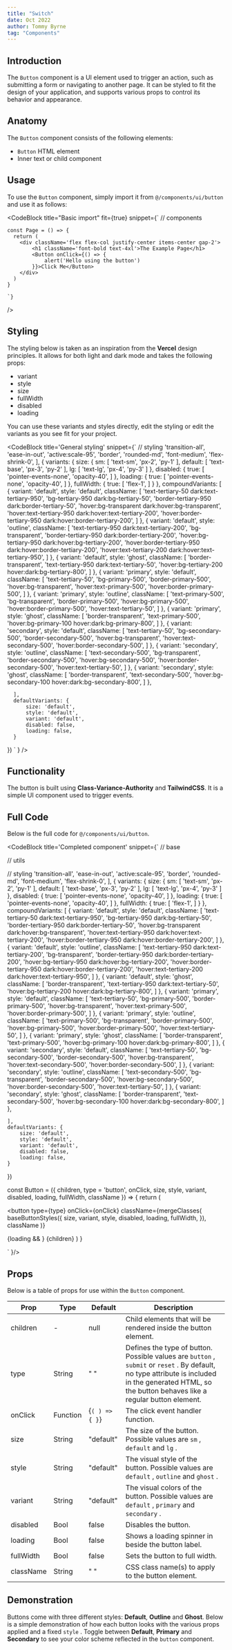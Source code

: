 ```yaml
---
title: "Switch"
date: Oct 2022
author: Tommy Byrne
tag: "Components"
---
```


<GithubButton repo="/components/ui/button.js" />

## Introduction

The `Button` component is a UI element used to trigger an action, such as submitting a form or navigating to another page. It can be styled to fit the design of your application, and supports various props to control its behavior and appearance.

## Anatomy

The `Button` component consists of the following elements:

- `Button` HTML element
- Inner text or child component

## Usage

To use the `Button` component, simply import it from `@/components/ui/button` and use it as follows:

<CodeBlock
  title="Basic import"
  fit={true}
  snippet={`
    // components

    const Page = () => {
      return (
        <div className='flex flex-col justify-center items-center gap-2'>
            <h1 className='font-bold text-4xl'>The Example Page</h1>
            <Button onClick={() => {
                alert('Hello using the button')
            }}>Click Me</Button>
        </div>
      )
    }

    `}

/>

## Styling

The styling below is taken as an inspiration from the **Vercel** design principles. It allows for both light and dark mode and takes the following props:

- variant
- style
- size
- fullWidth
- disabled
- loading

You can use these variants and styles directly, edit the styling or edit the variants as you see fit for your project.

<CodeBlock
  title='General styling'
  snippet={`
  // styling
    'transition-all',
    'ease-in-out',
    'active:scale-95',
    'border',
    'rounded-md',
    'font-medium',
    'flex-shrink-0',
], {
    variants: {
        size: {
            sm: [
                'text-sm',
                'px-2',
                'py-1'
            ],
            default: [
                'text-base',
                'px-3',
                'py-2'
            ],
            lg: [
                'text-lg',
                'px-4',
                'py-3'
            ]
        },
        disabled: {
            true: [
                'pointer-events-none',
                'opacity-40',
            ]
        },
        loading: {
            true: [
                'pointer-events-none',
                'opacity-40',
            ]
        },
        fullWidth: {
            true: [
                'flex-1',
            ]
        }
    },
    compoundVariants: [
        {
            variant: 'default',
            style: 'default',
            className: [
                'text-tertiary-50 dark:text-tertiary-950',
                'bg-tertiary-950 dark:bg-tertiary-50',
                'border-tertiary-950 dark:border-tertiary-50',
                'hover:bg-transparent dark:hover:bg-transparent',
                'hover:text-tertiary-950 dark:hover:text-tertiary-200',
                'hover:border-tertiary-950 dark:hover:border-tertiary-200',
            ]
        },
        {
            variant: 'default',
            style: 'outline',
            className: [
                'text-tertiary-950 dark:text-tertiary-200',
                'bg-transparent',
                'border-tertiary-950 dark:border-tertiary-200',
                'hover:bg-tertiary-950 dark:hover:bg-tertiary-200',
                'hover:border-tertiary-950 dark:hover:border-tertiary-200',
                'hover:text-tertiary-200 dark:hover:text-tertiary-950',
            ]
        },
        {
            variant: 'default',
            style: 'ghost',
            className: [
                'border-transparent',
                'text-tertiary-950 dark:text-tertiary-50',
                'hover:bg-tertiary-200 hover:dark:bg-tertiary-800',
            ]
        },
        {
            variant: 'primary',
            style: 'default',
            className: [
                'text-tertiary-50',
                'bg-primary-500',
                'border-primary-500',
                'hover:bg-transparent',
                'hover:text-primary-500',
                'hover:border-primary-500',
            ]
        },
        {
            variant: 'primary',
            style: 'outline',
            className: [
                'text-primary-500',
                'bg-transparent',
                'border-primary-500',
                'hover:bg-primary-500',
                'hover:border-primary-500',
                'hover:text-tertiary-50',
            ]
        },
        {
            variant: 'primary',
            style: 'ghost',
            className: [
                'border-transparent',
                'text-primary-500',
                'hover:bg-primary-100 hover:dark:bg-primary-800',
            ]
        },
        {
            variant: 'secondary',
            style: 'default',
            className: [
                'text-tertiary-50',
                'bg-secondary-500',
                'border-secondary-500',
                'hover:bg-transparent',
                'hover:text-secondary-500',
                'hover:border-secondary-500',
            ]
        },
        {
            variant: 'secondary',
            style: 'outline',
            className: [
                'text-secondary-500',
                'bg-transparent',
                'border-secondary-500',
                'hover:bg-secondary-500',
                'hover:border-secondary-500',
                'hover:text-tertiary-50',
            ]
        },
        {
            variant: 'secondary',
            style: 'ghost',
            className: [
                'border-transparent',
                'text-secondary-500',
                'hover:bg-secondary-100 hover:dark:bg-secondary-800',
            ]
        },

      ],
      defaultVariants: {
          size: 'default',
          style: 'default',
          variant: 'default',
          disabled: false,
          loading: false,
      }

})
`
}
/>

## Functionality

The button is built using **Class-Variance-Authority** and **TailwindCSS**. It is a simple UI component used to trigger events.

## Full Code

Below is the full code for `@/components/ui/button`.

<CodeBlock 
title='Completed component'
snippet={`
// base

// utils

// styling
'transition-all',
'ease-in-out',
'active:scale-95',
'border',
'rounded-md',
'font-medium',
'flex-shrink-0',
], {
variants: {
size: {
sm: [
'text-sm',
'px-2',
'py-1'
],
default: [
'text-base',
'px-3',
'py-2'
],
lg: [
'text-lg',
'px-4',
'py-3'
]
},
disabled: {
true: [
'pointer-events-none',
'opacity-40',
]
},
loading: {
true: [
'pointer-events-none',
'opacity-40',
]
},
fullWidth: {
true: [
'flex-1',
]
}
},
compoundVariants: [
{
variant: 'default',
style: 'default',
className: [
'text-tertiary-50 dark:text-tertiary-950',
'bg-tertiary-950 dark:bg-tertiary-50',
'border-tertiary-950 dark:border-tertiary-50',
'hover:bg-transparent dark:hover:bg-transparent',
'hover:text-tertiary-950 dark:hover:text-tertiary-200',
'hover:border-tertiary-950 dark:hover:border-tertiary-200',
]
},
{
variant: 'default',
style: 'outline',
className: [
'text-tertiary-950 dark:text-tertiary-200',
'bg-transparent',
'border-tertiary-950 dark:border-tertiary-200',
'hover:bg-tertiary-950 dark:hover:bg-tertiary-200',
'hover:border-tertiary-950 dark:hover:border-tertiary-200',
'hover:text-tertiary-200 dark:hover:text-tertiary-950',
]
},
{
variant: 'default',
style: 'ghost',
className: [
'border-transparent',
'text-tertiary-950 dark:text-tertiary-50',
'hover:bg-tertiary-200 hover:dark:bg-tertiary-800',
]
},
{
variant: 'primary',
style: 'default',
className: [
'text-tertiary-50',
'bg-primary-500',
'border-primary-500',
'hover:bg-transparent',
'hover:text-primary-500',
'hover:border-primary-500',
]
},
{
variant: 'primary',
style: 'outline',
className: [
'text-primary-500',
'bg-transparent',
'border-primary-500',
'hover:bg-primary-500',
'hover:border-primary-500',
'hover:text-tertiary-50',
]
},
{
variant: 'primary',
style: 'ghost',
className: [
'border-transparent',
'text-primary-500',
'hover:bg-primary-100 hover:dark:bg-primary-800',
]
},
{
variant: 'secondary',
style: 'default',
className: [
'text-tertiary-50',
'bg-secondary-500',
'border-secondary-500',
'hover:bg-transparent',
'hover:text-secondary-500',
'hover:border-secondary-500',
]
},
{
variant: 'secondary',
style: 'outline',
className: [
'text-secondary-500',
'bg-transparent',
'border-secondary-500',
'hover:bg-secondary-500',
'hover:border-secondary-500',
'hover:text-tertiary-50',
]
},
{
variant: 'secondary',
style: 'ghost',
className: [
'border-transparent',
'text-secondary-500',
'hover:bg-secondary-100 hover:dark:bg-secondary-800',
]
},

    ],
    defaultVariants: {
        size: 'default',
        style: 'default',
        variant: 'default',
        disabled: false,
        loading: false,
    }

})

const Button = ({
children,
type = 'button',
onClick,
size,
style,
variant,
disabled,
loading,
fullWidth,
className
}) => {
return (

<button
  type={type}
  onClick={onClick}
  className={mergeClasses(
    baseButtonStyles({
      size,
      variant,
      style,
      disabled,
      loading,
      fullWidth,
    }),
    className
  )}
>
  {loading && <ImSpinner3 className="mr-2 inline-flex animate-spin" />}
  <span>{children}</span>
</button>
) }


`
}/>

## Props

Below is a table of props for use within the `Button` component.

| Prop                                          | Type                            | Default                         | Description                                                                                                                                                                                            |
| --------------------------------------------- | ------------------------------- | ------------------------------- | ------------------------------------------------------------------------------------------------------------------------------------------------------------------------------------------------------ |
| <TableProp type='solid'>children</TableProp>  | -                               | <NoWrap>null</NoWrap>           | Child elements that will be rendered inside the button element.                                                                                                                                        |
| <TableProp type='solid'>type</TableProp>      | <TableProp>String</TableProp>   | <NoWrap>" "</NoWrap>            | Defines the type of button. Possible values are `button` , `submit` or `reset` . By default, no type attribute is included in the generated HTML, so the button behaves like a regular button element. |
| <TableProp type='solid'>onClick</TableProp>   | <TableProp>Function</TableProp> | <NoWrap>{`( ) => { }`}</NoWrap> | The click event handler function.                                                                                                                                                                      |
| <TableProp type='solid'>size</TableProp>      | <TableProp>String</TableProp>   | <NoWrap>"default"</NoWrap>      | The size of the button. Possible values are `sm` , `default` and `lg` .                                                                                                                                |
| <TableProp type='solid'>style</TableProp>     | <TableProp>String</TableProp>   | <NoWrap>"default"</NoWrap>      | The visual style of the button. Possible values are `default` , `outline` and `ghost` .                                                                                                                |
| <TableProp type='solid'>variant</TableProp>   | <TableProp>String</TableProp>   | <NoWrap>"default"</NoWrap>      | The visual colors of the button. Possible values are `default` , `primary` and `secondary` .                                                                                                           |
| <TableProp type='solid'>disabled</TableProp>  | <TableProp>Bool</TableProp>     | <NoWrap>false</NoWrap>          | Disables the button.                                                                                                                                                                                   |
| <TableProp type='solid'>loading</TableProp>   | <TableProp>Bool</TableProp>     | <NoWrap>false</NoWrap>          | Shows a loading spinner in beside the button label.                                                                                                                                                    |
| <TableProp type='solid'>fullWidth</TableProp> | <TableProp>Bool</TableProp>     | <NoWrap>false</NoWrap>          | Sets the button to full width.                                                                                                                                                                         |
| <TableProp type='solid'>className</TableProp> | <TableProp>String</TableProp>   | <NoWrap>" "</NoWrap>            | CSS class name(s) to apply to the button element.                                                                                                                                                      |

## Demonstration

Buttons come with three different styles: **Default**, **Outline** and **Ghost**. Below is a simple demonstration of how each button looks with the various props applied and a fixed `style` . Toggle between **Default**, **Primary** and **Secondary** to see your color scheme reflected in the `button` component.

<SwitchDemonstration />
